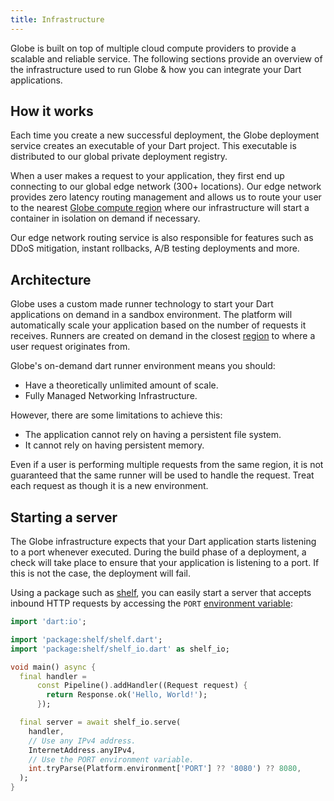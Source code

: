 ```yaml
---
title: Infrastructure
---
```


Globe is built on top of multiple cloud compute providers to provide a scalable and reliable service. The following sections provide an overview of the infrastructure used to run Globe & how you can integrate your Dart applications.

## How it works

Each time you create a new successful deployment, the Globe deployment service creates an executable of your Dart project. This executable is distributed to our global private deployment registry.

When a user makes a request to your application, they first end up connecting to our global edge network (300+ locations). Our edge network provides zero latency routing management and allows us to route your user to the nearest [Globe compute region](/infrastructure/regions) where our infrastructure will start a container in isolation on demand if necessary.

Our edge network routing service is also responsible for features such as DDoS mitigation, instant rollbacks, A/B testing deployments and more.

## Architecture

Globe uses a custom made runner technology to start your Dart applications on demand in a sandbox environment. The platform will automatically scale your application based on the number of requests it receives.
Runners are created on demand in the closest [region](/infrastructure/regions) to where a user request originates from.

Globe's on-demand dart runner environment means you should:
- Have a theoretically unlimited amount of scale.
- Fully Managed Networking Infrastructure.

However, there are some limitations to achieve this:
- The application cannot rely on having a persistent file system.
- It cannot rely on having persistent memory.

Even if a user is performing multiple requests from the same region, it is not guaranteed that the same runner will be used to handle the request. Treat each request as though it is a new environment.

## Starting a server

The Globe infrastructure expects that your Dart application starts listening to a port whenever executed. During the build phase of a deployment,
a check will take place to ensure that your application is listening to a port. If this is not the case, the deployment will fail.

Using a package such as [shelf](https://pub.dev/packages/shelf), you can easily start a server that accepts inbound HTTP requests by accessing
the `PORT` [environment variable](/deployments/environment-variables):

```dart
import 'dart:io';

import 'package:shelf/shelf.dart';
import 'package:shelf/shelf_io.dart' as shelf_io;

void main() async {
  final handler =
      const Pipeline().addHandler((Request request) {
        return Response.ok('Hello, World!');
      });

  final server = await shelf_io.serve(
    handler,
    // Use any IPv4 address.
    InternetAddress.anyIPv4,
    // Use the PORT environment variable.
    int.tryParse(Platform.environment['PORT'] ?? '8080') ?? 8080,
  );
}
```
